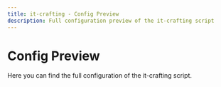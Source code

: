 ```yaml
---
title: it-crafting - Config Preview
description: Full configuration preview of the it-crafting script
---
```




# Config Preview
Here you can find the full configuration of the it-crafting script.
<ExternLink
    href="https://github.com/it-scripts/it-crafting/blob/main/shared/config.lua"
    manualTitle = "it-crafting config.lua"
    icon = {IconBrandGithub}
    >
</ExternLink>

<ConfigPreview 
    owner="it-scripts"
    repo="it-crafting"
    path="shared/config.lua"
    branch="main"
/>
